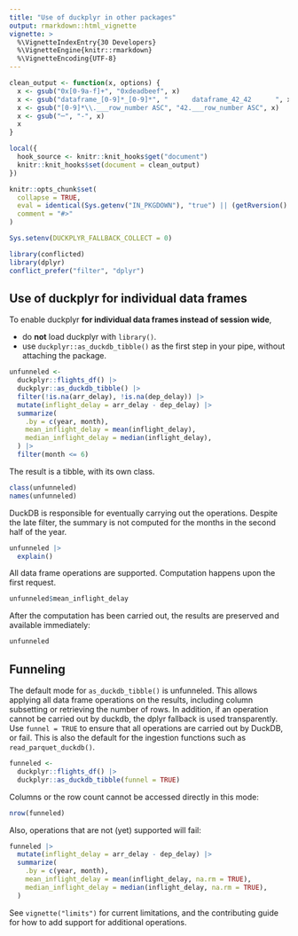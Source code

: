 ```yaml
---
title: "Use of duckplyr in other packages"
output: rmarkdown::html_vignette
vignette: >
  %\VignetteIndexEntry{30 Developers}
  %\VignetteEngine{knitr::rmarkdown}
  %\VignetteEncoding{UTF-8}
---
```


```r
clean_output <- function(x, options) {
  x <- gsub("0x[0-9a-f]+", "0xdeadbeef", x)
  x <- gsub("dataframe_[0-9]*_[0-9]*", "      dataframe_42_42      ", x)
  x <- gsub("[0-9]*\\.___row_number ASC", "42.___row_number ASC", x)
  x <- gsub("─", "-", x)
  x
}

local({
  hook_source <- knitr::knit_hooks$get("document")
  knitr::knit_hooks$set(document = clean_output)
})

knitr::opts_chunk$set(
  collapse = TRUE,
  eval = identical(Sys.getenv("IN_PKGDOWN"), "true") || (getRversion() >= "4.1" && rlang::is_installed(c("conflicted", "nycflights13"))),
  comment = "#>"
)

Sys.setenv(DUCKPLYR_FALLBACK_COLLECT = 0)
```

```r
library(conflicted)
library(dplyr)
conflict_prefer("filter", "dplyr")
```

## Use of duckplyr for individual data frames

To enable duckplyr **for individual data frames instead of session wide**,

- do **not** load duckplyr with `library()`.
- use `duckplyr::as_duckdb_tibble()` as the first step in your pipe, without attaching the package.

```r
unfunneled <-
  duckplyr::flights_df() |>
  duckplyr::as_duckdb_tibble() |>
  filter(!is.na(arr_delay), !is.na(dep_delay)) |>
  mutate(inflight_delay = arr_delay - dep_delay) |>
  summarize(
    .by = c(year, month),
    mean_inflight_delay = mean(inflight_delay),
    median_inflight_delay = median(inflight_delay),
  ) |>
  filter(month <= 6)
```

The result is a tibble, with its own class.

```r
class(unfunneled)
names(unfunneled)
```

DuckDB is responsible for eventually carrying out the operations.
Despite the late filter, the summary is not computed for the months in the second half of the year.

```r
unfunneled |>
  explain()
```

All data frame operations are supported.
Computation happens upon the first request.

```r
unfunneled$mean_inflight_delay
```

After the computation has been carried out, the results are preserved and available immediately:

```r
unfunneled
```

## Funneling

The default mode for `as_duckdb_tibble()` is unfunneled.
This allows applying all data frame operations on the results, including column subsetting or retrieving the number of rows.
In addition, if an operation cannot be carried out by duckdb, the dplyr fallback is used transparently.
Use `funnel = TRUE` to ensure that all operations are carried out by DuckDB, or fail.
This is also the default for the ingestion functions such as `read_parquet_duckdb()`.

```r
funneled <-
  duckplyr::flights_df() |>
  duckplyr::as_duckdb_tibble(funnel = TRUE)
```

Columns or the row count cannot be accessed directly in this mode:

```r
nrow(funneled)
```

Also, operations that are not (yet) supported will fail:

```r
funneled |>
  mutate(inflight_delay = arr_delay - dep_delay) |>
  summarize(
    .by = c(year, month),
    mean_inflight_delay = mean(inflight_delay, na.rm = TRUE),
    median_inflight_delay = median(inflight_delay, na.rm = TRUE),
  )
```

See `vignette("limits")` for current limitations, and the contributing guide for how to add support for additional operations.

